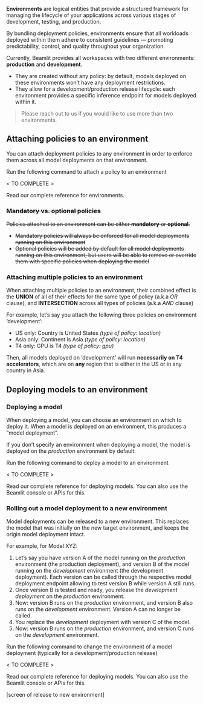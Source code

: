 **Environments** are logical entities that provide a structured framework for managing the lifecycle of your applications across various stages of development, testing, and production.

By bundling deployment policies, environments ensure that all workloads deployed within them adhere to consistent guidelines — promoting predictability, control, and quality throughout your organization.

Currently, Beamlit provides all workspaces with two different environments: **production** and **development**. 

- They are created without any policy: by default, models deployed on these environments won’t have any deployment restrictions.
- They allow for a development/production release lifecycle: each environment provides a specific inference endpoint for models deployed within it.

> Please reach out to us if you would like to use more than two environments.

## **Attaching policies to an environment**

You can attach deployment policies to any environment in order to enforce them across all model deployments on that environment.

Run the following command to attach a policy to an environment

< TO COMPLETE > 

Read our complete reference for environments.

### ~~Mandatory vs. optional policies~~

~~Policies attached to an environment can be either **mandatory** or **optional**.~~ 

- ~~Mandatory policies will always be enforced for all model deployments running on this environment~~
- ~~Optional policies will be added by default for all model deployments running on this environment, but users will be able to remove or override them with specific policies when deploying the model~~

### Attaching multiple policies to an environment

When attaching multiple policies to an environment, their combined effect is the **UNION** of all of their effects for the same type of policy (a.k.a *OR* clause), and **INTERSECTION** across all types of policies (a.k.a *AND* clause)

For example, let’s say you attach the following three policies on environment ‘development’:

- US only: Country is United States *(type of policy: location)*
- Asia only: Continent is Asia *(type of policy: location)*
- T4 only: GPU is T4 *(type of policy: gpu)*

Then, all models deployed on ‘development’ will run **necessarily on T4 accelerators**, which are on **any** region that is either in the US or in any country in Asia. 

## **Deploying models to an environment**

### Deploying a model

When deploying a model, you can choose an environment on which to deploy it. When a model is deployed on an environment, this produces a “model deployment”.

If you don’t specify an environment when deploying a model, the model is deployed on the *production* environment by default.

Run the following command to deploy a model to an environment

< TO COMPLETE > 

Read our complete reference for deploying models. You can also use the Beamlit console or APIs for this.

### Rolling out a model deployment to a new environment

Model deployments can be released to a new environment. This replaces the model that was initially on the new target environment, and keeps the origin model deployment intact.

For example, for Model XYZ:

1. Let’s say you have version A of the model running on the *production* environment (the production deployment), and version B of the model running on the *development* environment (the development deployment). Each version can be called through the respective model deployment endpoint allowing to test version B while version A still runs.
2. Once version B is tested and ready, you release the *development deployment* on the *production* environment.
3. Now: version B runs on the *production* environment, and version B also runs on the *development* environment. Version A can no longer be called.
4. You replace the *development* deployment with version C of the model. 
5. Now: version B runs on the *production* environment, and version C runs on the *development* environment. 

Run the following command to change the environment of a model deployment (typically for a development/production release)

< TO COMPLETE > 

Read our complete reference for deploying models. You can also use the Beamlit console or APIs for this.

[screen of release to new environment]